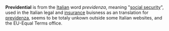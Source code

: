 '''Previdential''' is from the [[Italian]] word ''previdenza'', meaning "[[social security]]", used in the Italian legal and [[insurance]] buisness as an translation for [[previdenza]], seems to be totaly unkown outside some Italian websites, and the EU-Equal Terms office.

{{msg:stub}}